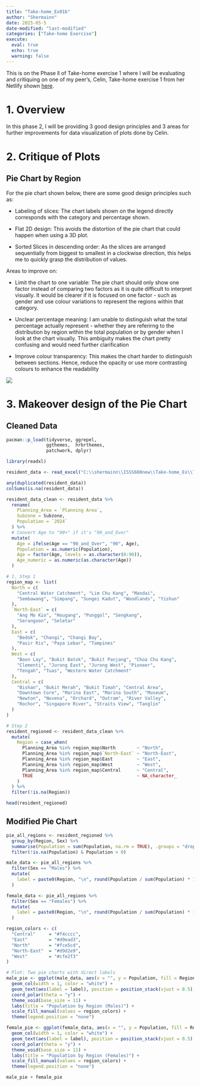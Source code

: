 ```yaml
---
title: "Take-home_Ex01b"
author: "Shermainn"
date: 2025-05-5
date-modified: "last-modified"
categories: ["Take-home Exercise"]
execute: 
  eval: true
  echo: true
  warning: false
---
```


This is on the Phase ll of Take-home exercise 1 where I will be evaluating and critiquing on one of my peer's, Celin, Take-home exercise 1 from her Netlify shown [here](https://isss608celin.netlify.app/take-home_ex/take-home_ex01/take-home_ex01).

# 1. Overview

In this phase 2, I will be providing 3 good design principles and 3 areas for further improvements for data visualization of plots done by Celin.

# 2. Critique of Plots

## Pie Chart by Region

For the pie chart shown below, there are some good design principles such as:

-   Labeling of slices: The chart labels shown on the legend directly corresponds with the category and percentage shown.

-   Flat 2D design: This avoids the distortion of the pie chart that could happen when using a 3D plot.

-   Sorted Slices in descending order: As the slices are arranged sequentially from biggest to smallest in a clockwise direction, this helps me to quickly grasp the distribution of values.

Areas to improve on:

-   Limit the chart to one variable: The pie chart should only show one factor instead of comparing two factors as it is quite difficult to interpret visually. It would be clearer if it is focused on one factor - such as gender and use colour variations to represent the regions within that category.

-   Unclear percentage meaning: I am unable to distinguish what the total percentage actually represent - whether they are referirng to the distribution by region within the total population or by gender when I look at the chart visually. This ambiguity makes the chart pretty confusing and would need further clarification

-   Improve colour transparency: This makes the chart harder to distinguish between sections. Hence, reduce the opacity or use more contrasting colours to enhance the readability

![](https://isss608celin.netlify.app/take-home_ex/take-home_ex01/Take-Home_Ex01_files/figure-html/unnamed-chunk-9-1.png)

# 3. Makeover design of the Pie Chart

## Cleaned Data 

```r
pacman::p_load(tidyverse, ggrepel, 
               ggthemes,  hrbrthemes,
               patchwork, dplyr) 

library(readxl)

resident_data <- read_excel("C:\\shermainn\\ISSS608new\\Take-home_Ex\\Take-home_Ex01\\data\\respopagesex2024e.xlsx")

any(duplicated(resident_data))
colSums(is.na(resident_data))

resident_data_clean <- resident_data %>%
  rename(
    Planning_Area = `Planning Area`,
    Subzone = Subzone,
    Population = `2024`
  ) %>%
  # Convert Age to "90+" if it's "90_and_Over"
  mutate(
    Age = ifelse(Age == "90_and_Over", "90", Age),
    Population = as.numeric(Population),
    Age = factor(Age, levels = as.character(0:90)),
    Age_numeric = as.numeric(as.character(Age))  
  )

# 1. Step 1
region_map <- list(
  North = c(
    "Central Water Catchment", "Lim Chu Kang", "Mandai",
    "Sembawang", "Simpang", "Sungei Kadut", "Woodlands", "Yishun"
  ),
  `North-East` = c(
    "Ang Mo Kio", "Hougang", "Punggol", "Sengkang", 
    "Serangoon", "Seletar"
  ),
  East = c(
    "Bedok", "Changi", "Changi Bay", 
    "Pasir Ris", "Paya Lebar", "Tampines"
  ),
  West = c(
    "Boon Lay", "Bukit Batok", "Bukit Panjang", "Choa Chu Kang",
    "Clementi", "Jurong East", "Jurong West", "Pioneer", 
    "Tengah", "Tuas", "Western Water Catchment"
  ),
  Central = c(
    "Bishan", "Bukit Merah", "Bukit Timah", "Central Area",
    "Downtown Core", "Marina East", "Marina South", "Museum",
    "Newton", "Novena", "Orchard", "Outram", "River Valley",
    "Rochor", "Singapore River", "Straits View", "Tanglin"
  )
)

# Step 2
resident_regioned <- resident_data_clean %>%
  mutate(
    Region = case_when(
      Planning_Area %in% region_map$North        ~ "North",
      Planning_Area %in% region_map$`North-East` ~ "North-East",
      Planning_Area %in% region_map$East         ~ "East",
      Planning_Area %in% region_map$West         ~ "West",
      Planning_Area %in% region_map$Central      ~ "Central",
      TRUE                                       ~ NA_character_
    )
  ) %>%
  filter(!is.na(Region))

head(resident_regioned)
```

## Modified Pie Chart

```r
pie_all_regions <- resident_regioned %>%
  group_by(Region, Sex) %>%
  summarise(Population = sum(Population, na.rm = TRUE), .groups = "drop") %>%
  filter(!is.na(Population) & Population > 0)

male_data <- pie_all_regions %>%
  filter(Sex == "Males") %>%
  mutate(
    label = paste0(Region, "\n", round(Population / sum(Population) * 100, 1), "%")
  )

female_data <- pie_all_regions %>%
  filter(Sex == "Females") %>%
  mutate(
    label = paste0(Region, "\n", round(Population / sum(Population) * 100, 1), "%")
  )

region_colors <- c(
  "Central"     = "#f4cccc",
  "East"        = "#d9ead3",
  "North"       = "#fce5cd",
  "North-East"  = "#d9d2e9",
  "West"        = "#cfe2f3"
)

# Plot: Two pie charts with direct labels
male_pie <- ggplot(male_data, aes(x = "", y = Population, fill = Region)) +
  geom_col(width = 1, color = "white") +
  geom_text(aes(label = label), position = position_stack(vjust = 0.5), size = 3) +
  coord_polar(theta = "y") +
  theme_void(base_size = 11) +
  labs(title = "Population by Region (Males)") +
  scale_fill_manual(values = region_colors) +
  theme(legend.position = "none")

female_pie <- ggplot(female_data, aes(x = "", y = Population, fill = Region)) +
  geom_col(width = 1, color = "white") +
  geom_text(aes(label = label), position = position_stack(vjust = 0.5), size = 3) +
  coord_polar(theta = "y") +
  theme_void(base_size = 11) +
  labs(title = "Population by Region (Females)") +
  scale_fill_manual(values = region_colors) +
  theme(legend.position = "none")

male_pie + female_pie
```
